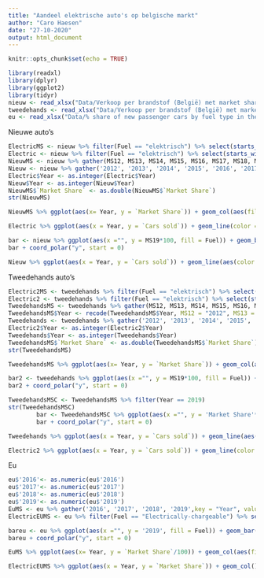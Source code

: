 ```yaml
---
title: "Aandeel elektrische auto's op belgische markt"
author: "Caro Haesen"
date: "27-10-2020"
output: html_document
---
```


```r
knitr::opts_chunk$set(echo = TRUE)
```

```r
library(readxl)
library(dplyr)
library(ggplot2)
library(tidyr)
nieuw <- read_xlsx("Data/Verkoop per brandstof (België) met market share.xlsx", sheet = "Nieuw")
tweedehands <- read_xlsx("Data/Verkoop per brandstof (België) met market share.xlsx", sheet = "Tweedehands")
eu <- read_xlsx("Data/% share of new passenger cars by fuel type in the EU.xlsx")


```

Nieuwe auto's
```r
ElectricMS <- nieuw %>% filter(Fuel == "elektrisch") %>% select(starts_with("MS")) %>% gather(MS12, MS13, MS14, MS15, MS16, MS17, MS18, MS19,key = "Year", value = "Market Share",na.rm = FALSE, convert = FALSE, factor_key = FALSE)
Electric <- nieuw %>% filter(Fuel == "elektrisch") %>% select(starts_with("20")) %>% gather('2012', '2013', '2014', '2015', '2016', '2017', '2018', '2019', key = "Year", value = "Cars sold",na.rm = FALSE, convert = FALSE, factor_key = FALSE)
NieuwMS <- nieuw %>% gather(MS12, MS13, MS14, MS15, MS16, MS17, MS18, MS19, key = "Year", value = "Market Share",na.rm = FALSE, convert = FALSE, factor_key = FALSE)
Nieuw <- nieuw %>% gather('2012', '2013', '2014', '2015', '2016', '2017', '2018', '2019', key = "Year", value = "Cars sold",na.rm = FALSE, convert = FALSE, factor_key = FALSE)
Electric$Year <- as.integer(Electric$Year)
Nieuw$Year <- as.integer(Nieuw$Year)
NieuwMS$`Market Share` <- as.double(NieuwMS$`Market Share`)
str(NieuwMS)

```

```r
NieuwMS %>% ggplot(aes(x= Year, y = `Market Share`)) + geom_col(aes(fill = Fuel)) + labs(title = "Market Share of new cars by fuel type in Belgium over the years")
```

```r
Electric %>% ggplot(aes(x = Year, y = `Cars sold`)) + geom_line(color = "red", size = 1) + labs(title = "Number of new electric cars sold in Belgium over the years")

```

```r
bar <- nieuw %>% ggplot(aes(x ="", y = MS19*100, fill = Fuel)) + geom_bar(width = 1, stat = "identity") + xlab("") + ylab("2019") + labs(title = "Market share of new cars by fuel type in Belgium in 2019") + geom_text(aes(label = round(MS19*100))) #labels nog tegoei aanpassen
bar + coord_polar("y", start = 0)
```

```r
Nieuw %>% ggplot(aes(x = Year, y = `Cars sold`)) + geom_line(aes(color = Fuel), size = 1) + labs(title = "Number of new cars sold in Belgium over the years")
```

Tweedehands auto's
```r
Electric2MS <- tweedehands %>% filter(Fuel == "elektrisch") %>% select(starts_with("MS")) %>% gather(MS12, MS13, MS14, MS15, MS16, MS17, MS18, MS19,key = "Year", value = "Market Share",na.rm = FALSE, convert = FALSE, factor_key = FALSE)
Electric2 <- tweedehands %>% filter(Fuel == "elektrisch") %>% select(starts_with("20")) %>% gather('2012', '2013', '2014', '2015', '2016', '2017', '2018', '2019', key = "Year", value = "Cars sold",na.rm = FALSE, convert = FALSE, factor_key = FALSE)
TweedehandsMS <- tweedehands %>% gather(MS12, MS13, MS14, MS15, MS16, MS17, MS18, MS19,key = "Year", value = "Market Share",na.rm = FALSE, convert = FALSE, factor_key = FALSE)
TweedehandsMS$Year <- recode(TweedehandsMS$Year, MS12 = "2012", MS13 = "2013", MS14 = "2014", MS15 = "2015", MS16 = "2016", MS17 = "2017", MS18 = "2018", MS19 = "2019" )
Tweedehands <- tweedehands %>% gather('2012', '2013', '2014', '2015', '2016', '2017', '2018', '2019', key = "Year", value = "Cars sold",na.rm = FALSE, convert = FALSE, factor_key = FALSE)
Electric2$Year <- as.integer(Electric2$Year)
Tweedehands$Year <- as.integer(Tweedehands$Year)
TweedehandsMS$`Market Share` <- as.double(TweedehandsMS$`Market Share`)
str(TweedehandsMS)
```

```r
TweedehandsMS %>% ggplot(aes(x= Year, y = `Market Share`)) + geom_col(aes(fill = Fuel)) + labs(title = "Market Share of second hand cars by fuel type in Belgium over the years")
```
```r
bar2 <- tweedehands %>% ggplot(aes(x ="", y = MS19*100, fill = Fuel)) + geom_bar(width = 1, stat = "identity") + xlab("") + ylab("2019") + labs(title = "Market share of second hand cars by fuel type in Belgium in 2019") + geom_text(aes(label = round(MS19*100))) #labels nog tegoei aanpassen
bar2 + coord_polar("y", start = 0)
```
```r
TweedehandsMSC <- TweedehandsMS %>% filter(Year == 2019)
str(TweedehandsMSC)
        bar <- TweedehandsMSC %>% ggplot(aes(x ="", y = 'Market Share'*100, fill = Fuel)) + geom_bar(width = 1, stat = "identity") + xlab("") + labs(title = "Market share of second hand cars by fuel type in Belgium in") 
        bar + coord_polar("y", start = 0)
```


```r
Tweedehands %>% ggplot(aes(x = Year, y = `Cars sold`)) + geom_line(aes(color = Fuel), size = 1) + labs(title = "Number of second hand cars sold in Belgium over the years")
```
```r
Electric2 %>% ggplot(aes(x = Year, y = `Cars sold`)) + geom_line(color = "red", size = 1) + labs(title = "Number of second hand electric cars sold in Belgium over the years")
```

Eu
```r
eu$'2016'<- as.numeric(eu$'2016')
eu$'2017'<- as.numeric(eu$'2017')
eu$'2018'<- as.numeric(eu$'2018')
eu$'2019'<- as.numeric(eu$'2019')
EuMS <- eu %>% gather('2016', '2017', '2018', '2019',key = "Year", value = "Market Share",na.rm = FALSE, convert = FALSE, factor_key = FALSE)
ElectricEUMS <- eu %>% filter(Fuel == "Electrically-chargeable") %>% select(starts_with("20")) %>% gather('2016', '2017', '2018', '2019',key = "Year", value = "Market Share",na.rm = FALSE, convert = FALSE, factor_key = FALSE)


```



```r
bareu <- eu %>% ggplot(aes(x ="", y = '2019', fill = Fuel)) + geom_bar(width = 1, stat = "identity") + xlab("") + ylab("2019") + labs(title = "Market share of new cars by fuel type in the EU in 2019") + geom_text(aes(label = eu$'2019')) #labels nog tegoei aanpassen
bareu + coord_polar("y", start = 0)
```

```r
EuMS %>% ggplot(aes(x= Year, y = `Market Share`/100)) + geom_col(aes(fill = Fuel)) + labs(title = "Market Share of new cars by fuel type in the EU over the years")
```

```r
ElectricEUMS %>% ggplot(aes(x = Year, y = `Market Share`)) + geom_col() + labs(title = "Market Share of new electric cars in the EU over the years") 
```

